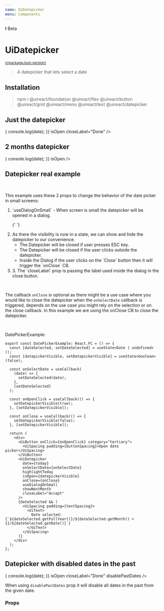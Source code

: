 ```yaml
---
name: UiDatepicker
menu: Components
---
```






<UiBadge category="warning">❗️ Beta</UiBadge>

# UiDatepicker

<sup>
  <a href="https://github.com/inavac182/ui-react/blob/main/packages/COMPONENT-NAME/" target="_blank">
    v{packageJson.version}
  </a>
</sup>

> A datepicker that lets select a date

## Installation

> npm i @uireact/foundation @uireact/flex @uireact/button @uireact/grid @uireact/menu @uireact/text @uireact/datepicker

## Just the datepicker

<Playground>
  <div style={{ height: '400px' }}>
    <UiDatepicker
      date={new Date()}
      highlightToday
      onSelectDate={(date) => {
        console.log(date);
      }}
      isOpen
      closeLabel="Done"
    />
  </div>
</Playground>

## 2 months datepicker

<Playground>
  <div style={{ height: '400px' }}>
    <UiDatepicker
      date={new Date()}
      highlightToday
      showNextMonth
      onSelectDate={(date) => {
        console.log(date);
      }}
      isOpen
    />
  </div>
</Playground>

## Datepicker real example

<Playground>
  <DatePickerExample />
</Playground>

<br />

This example uses these 2 props to change the behavior of the date picker in small screens:

<ol>
  <li>`useDialogOnSmall` - When screen is small the datepicker will be opened in a dialog.</li>

{' '}

<li>
  As there the visibility is now in a state, we can show and hide the datepicker to our convenience.
  <ul>
    <li> The Datepicker will be closed if user presses ESC key. </li>
    <li> The Datepicker will be closed if the user clicks outside the datepicker. </li>
    <li> Inside the Dialog if the user clicks on the `Close` button then it will trigger the `onClose` CB. </li>
  </ul>
</li>

  <li> 3. The `closeLabel` prop is passing the label used inside the dialog in the close button. </li>
</ol>

<br />

The callback `onClose` is optional as there might be a use case where you would like to close the datepicker when the `onSelectDate` callback
is triggered, depends on the use case you might rely on the selection or on the close callback. In this example we are using the
onClose CB to close the datepicker.

<br />

DatePickerExample:

```tsx
export const DatePickerExample: React.FC = () => {
  const [dateSelected, setDateSelected] = useState<Date | undefined>();
  const [datepickerVisible, setDatepickerVisible] = useState<boolean>(false);

  const onSelectDate = useCallback(
    (date) => {
      setDateSelected(date);
    },
    [setDateSelected]
  );

  const onOpenClick = useCallback(() => {
    setDatepickerVisible(true);
  }, [setDatepickerVisible]);

  const onClose = useCallback(() => {
    setDatepickerVisible(false);
  }, [setDatepickerVisible]);

  return (
    <div>
      <UiButton onClick={onOpenClick} category="tertiary">
        <UiSpacing padding={buttonSpacing}>Open date picker</UiSpacing>
      </UiButton>
      <UiDatepicker
        date={today}
        onSelectDate={onSelectDate}
        highlightToday
        isOpen={datepickerVisible}
        onClose={onClose}
        useDialogOnSmall
        showNextMonth
        closeLabel="Accept"
      />
      {dateSelected && (
        <UiSpacing padding={textSpacing}>
          <UiText>
            Date selected: {`${dateSelected.getFullYear()}/${dateSelected.getMonth() + 1}/${dateSelected.getDate()}`}
          </UiText>
        </UiSpacing>
      )}
    </div>
  );
};
```

## Datepicker with disabled dates in the past

<Playground>
  <div style={{ height: '400px' }}>
    <UiDatepicker
      date={new Date('2028-01-25')}
      highlightToday
      onSelectDate={(date) => {
        console.log(date);
      }}
      isOpen
      closeLabel="Done"
      disablePastDates
    />
  </div>
</Playground>

When using `disablePastDates` prop it will disable all dates in the past from the given date.

### Props

<Props of={UiDatepicker} />
